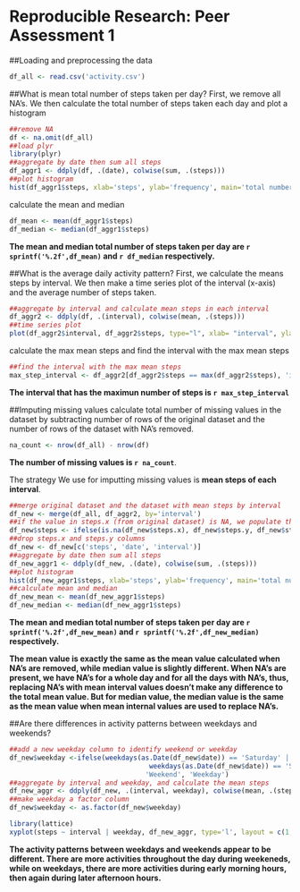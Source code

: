 Reproducible Research: Peer Assessment 1
=======================================================================

##Loading and preprocessing the data

```r
df_all <- read.csv('activity.csv')

```

##What is mean total number of steps taken per day?
First, we remove all NA's. We then calculate the total number of steps taken each day and plot a histogram
```r
##remove NA
df <- na.omit(df_all)
##load plyr
library(plyr)
##aggregate by date then sum all steps
df_aggr1 <- ddply(df, .(date), colwise(sum, .(steps)))
##plot histogram
hist(df_aggr1$steps, xlab='steps', ylab='frequency', main='total number of steps taken each day')

```

calculate the mean and median 
```r
df_mean <- mean(df_aggr1$steps)
df_median <- median(df_aggr1$steps)
```
**The mean and median total number of steps taken per day are `r sprintf('%.2f',df_mean)` and `r df_median` respectively.** 

##What is the average daily activity pattern?
First, we calculate the means steps by interval. We then make a time series plot of the interval (x-axis) and the average number of steps taken.
```r
##aggregate by interval and calculate mean steps in each interval
df_aggr2 <- ddply(df, .(interval), colwise(mean, .(steps)))
##time series plot
plot(df_aggr2$interval, df_aggr2$steps, type="l", xlab= "interval", ylab= "steps")
```

calculate the max mean steps and find the interval with the max mean steps
```r
##find the interval with the max mean steps
max_step_interval <- df_aggr2[df_aggr2$steps == max(df_aggr2$steps), 'interval']
```
**The interval that has the maximun number of steps is `r max_step_interval`**

##Imputing missing values
calculate total number of missing values in the dataset by subtracting number of rows of the original dataset and the number of rows of the dataset with NA's removed.
```r
na_count <- nrow(df_all) - nrow(df)
```
**The number of missing values is `r na_count`**.

The strategy We use for imputting missing values is **mean steps of each interval**.
```r
##merge original dataset and the dataset with mean steps by interval 
df_new <- merge(df_all, df_aggr2, by='interval')
##if the value in steps.x (from original dataset) is NA, we populate the new column steps with steps.y (the mean steps value), otherwise, we use the value in steps.x
df_new$steps <- ifelse(is.na(df_new$steps.x), df_new$steps.y, df_new$steps.x)
##drop steps.x and steps.y columns
df_new <- df_new[c('steps', 'date', 'interval')]
##aggregate by date then sum all steps
df_new_aggr1 <- ddply(df_new, .(date), colwise(sum, .(steps)))
##plot histogram
hist(df_new_aggr1$steps, xlab='steps', ylab='frequency', main='total number of steps taken each day')
##calculate mean and median 
df_new_mean <- mean(df_new_aggr1$steps)
df_new_median <- median(df_new_aggr1$steps)
```
**The mean and median total number of steps taken per day are `r sprintf('%.2f',df_new_mean)` and `r sprintf('%.2f',df_new_median)` respectively.** 

**The mean value is exactly the same as the mean value calculated when NA's are removed, while median value is slightly different. When NA's are present, we have NA's for a whole day and for all the days with NA's, thus, replacing NA's with mean interval values doesn't make any difference to the total mean value. But for median value, the median value is the same as the mean value when mean internal values are used to replace NA's.**

##Are there differences in activity patterns between weekdays and weekends?
```r
##add a new weekday column to identify weekend or weekday
df_new$weekday <-ifelse(weekdays(as.Date(df_new$date)) == 'Saturday' |
                                   weekdays(as.Date(df_new$date)) == 'Sunday',
                                  'Weekend', 'Weekday')
##aggregate by interval and weekday, and calculate the mean steps
df_new_aggr <- ddply(df_new, .(interval, weekday), colwise(mean, .(steps)))
##make weekday a factor column
df_new$weekday <- as.factor(df_new$weekday)
```

```r
library(lattice)
xyplot(steps ~ interval | weekday, df_new_aggr, type='l', layout = c(1,2), ylab='Number of steps')
```

**The activity patterns between weekdays and weekends appear to be different. There are more activities throughout the day during weekeneds, while on weekdays, there are more activities during early morning hours, then again during later afternoon hours.**